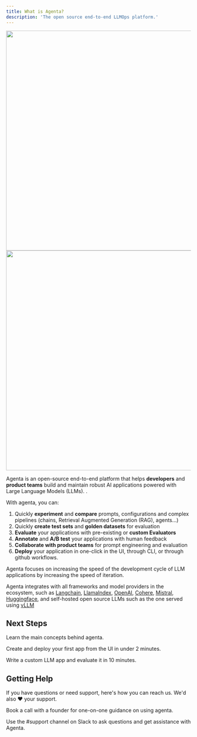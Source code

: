 ```yaml
---
title: What is Agenta?
description: 'The open source end-to-end LLMOps platform.'
---
```

<img className="dark:hidden" height="600" src="/images/agenta_mockup_whitebg.png" />
<img className="hidden dark:block" height="600" src="/images/agenta_mockup_blackbg.png" />

Agenta is an open-source end-to-end platform that helps **developers** and **product teams** build and maintain robust AI applications powered with Large Language Models (LLMs). . 

With agenta, you can:

1. Quickly **experiment** and **compare** prompts, configurations and complex pipelines (chains, Retrieval Augmented Generation (RAG), agents...) 
2. Quickly **create test sets** and **golden datasets** for evaluation
3. **Evaluate** your applications with pre-existing or **custom Evaluators**
4. **Annotate** and **A/B test** your applications with human feedback 
5. **Collaborate with product teams** for prompt engineering and evaluation
6. **Deploy** your application in one-click in the UI,  through CLI, or through github workflows. 

Agenta focuses on increasing the speed of the development cycle of LLM applications by increasing the speed of iteration.

Agenta integrates with all frameworks and model providers in the ecosystem, such as [Langchain](https://langchain.com), [LlamaIndex](https://www.llamaindex.ai/), [OpenAI](https://openai.com), [Cohere](https://cohere.ai), [Mistral](https://mistral.ai/), [Huggingface](https://huggingface.co/), and self-hosted open source LLMs such as the one served using [vLLM](https://github.com/vllm-project/vllm)


## Next Steps

<CardGroup cols={3}>
    <Card
    title="Learn How agenta Works"
    icon="book"
    href="how-agenta-works"
    color="FF42">
      Learn the main concepts behind agenta.
  </Card>

  <Card
    title="Get Started from the UI"
    icon="stars"
    href="getting-started-ui"
    color="#33FF57">
      Create and deploy your first app from the UI in under 2 minutes.
  </Card>

  <Card
    title="Get Started from code"
    icon="code"
    color="#337BFF"
    href="getting-started-code">
      Write a custom LLM app and evaluate it in 10 minutes.
  </Card>

</CardGroup>

## Getting Help

If you have questions or need support, here's how you can reach us. We'd also ❤️ your support.

<CardGroup>
  <Card title="Schedule an onboarding call" icon="phone" href="https://cal.com/mahmoud-mabrouk-ogzgey/demo">
    Book a call with a founder for one-on-one guidance on using agenta.
  </Card>

  <Card
    title="Join our Slack"
    icon="slack"
    href="https://join.slack.com/t/agenta-hq/shared_invite/zt-1zsafop5i-Y7~ZySbhRZvKVPV5DO_7IA"
    color="#5865F2">
    Use the #support channel on Slack to ask questions and get assistance with Agenta.  
    </Card>
</CardGroup>
